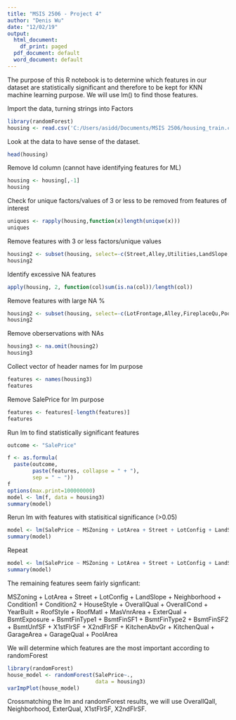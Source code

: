 ---
title: "MSIS 2506 - Project 4"
author: "Denis Wu"
date: "12/02/19"
output:
  html_document:
    df_print: paged
  pdf_document: default
  word_document: default
---
The purpose of this R notebook is to determine which features in our dataset are statistically significant and therefore to be kept for KNN machine learning purpose. We will use lm() to find those features.


Import the data, turning strings into Factors
```{r}
library(randomForest)
housing <- read.csv('C:/Users/asidd/Documents/MSIS 2506/housing_train.csv')
```

Look at the data to have sense of the dataset.
```{r}
head(housing)
```

Remove Id column (cannot have identifying features for ML)
```{r}
housing <- housing[,-1]
housing
```

Check for unique factors/values of 3 or less to be removed from features of interest
```{r}
uniques <- rapply(housing,function(x)length(unique(x)))
uniques
```

Remove features with 3 or less factors/unique values
```{r}
housing2 <- subset(housing, select=-c(Street,Alley,Utilities,LandSlope,CentralAir,BsmtHalfBath,HalfBath,PavedDrive))
housing2
```

Identify excessive NA features
```{r}
apply(housing, 2, function(col)sum(is.na(col))/length(col))
```

Remove features with large NA %
```{r}
housing2 <- subset(housing, select=-c(LotFrontage,Alley,FireplaceQu,PoolQC, Fence,MiscFeature))
housing2
```

Remove oberservations with NAs
```{r}
housing3 <- na.omit(housing2)
housing3
```

Collect vector of header names for lm purpose
```{r}
features <- names(housing3)
features
```

Remove SalePrice for lm purpose
```{r}
features <- features[-length(features)]
features
```

Run lm to find statistically significant features
```{r}
outcome <- "SalePrice"

f <- as.formula(
  paste(outcome, 
        paste(features, collapse = " + "), 
        sep = " ~ "))
f
options(max.print=100000000)
model <- lm(f, data = housing3)
summary(model)
```

Rerun lm with features with statisitical significance (>0.05)
```{r}
model <- lm(SalePrice ~ MSZoning + LotArea + Street + LotConfig + LandSlope + Neighborhood + Condition1 + Condition2 + HouseStyle + OverallQual + OverallCond + YearBuilt + RoofStyle + RoofMatl + Exterior2nd + MasVnrArea + ExterQual + BsmtExposure + BsmtFinType1 + BsmtFinSF1 + BsmtFinType2 + BsmtFinSF2 + BsmtUnfSF + X1stFlrSF + X2ndFlrSF + BedroomAbvGr + KitchenAbvGr + KitchenQual + GarageArea + GarageQual + WoodDeckSF + ScreenPorch + PoolArea, data = housing3)
summary(model)
```

Repeat
```{r}
model <- lm(SalePrice ~ MSZoning + LotArea + Street + LotConfig + LandSlope + Neighborhood + Condition1 + Condition2 + HouseStyle + OverallQual + OverallCond + YearBuilt + RoofStyle + RoofMatl + MasVnrArea + ExterQual + BsmtExposure + BsmtFinType1 + BsmtFinSF1 + BsmtFinType2 + BsmtFinSF2 + BsmtUnfSF + X1stFlrSF + X2ndFlrSF + KitchenAbvGr + KitchenQual + GarageArea + GarageQual + PoolArea, data = housing3)
summary(model)
```

The remaining features seem fairly signficant:

MSZoning + LotArea + Street + LotConfig + LandSlope + Neighborhood + Condition1 + Condition2 + HouseStyle + OverallQual + OverallCond + YearBuilt + RoofStyle + RoofMatl + MasVnrArea + ExterQual + BsmtExposure + BsmtFinType1 + BsmtFinSF1 + BsmtFinType2 + BsmtFinSF2 + BsmtUnfSF + X1stFlrSF + X2ndFlrSF + KitchenAbvGr + KitchenQual + GarageArea + GarageQual + PoolArea


We will determine which features are the most important according to randomForest
```{r fig.height=10}
library(randomForest)
house_model <- randomForest(SalePrice~.,
                            data = housing3)
varImpPlot(house_model)
```

Crossmatching the lm and randomForest results, we will use OverallQall, Neighborhood, ExterQual, X1stFlrSF, X2ndFlrSF.









